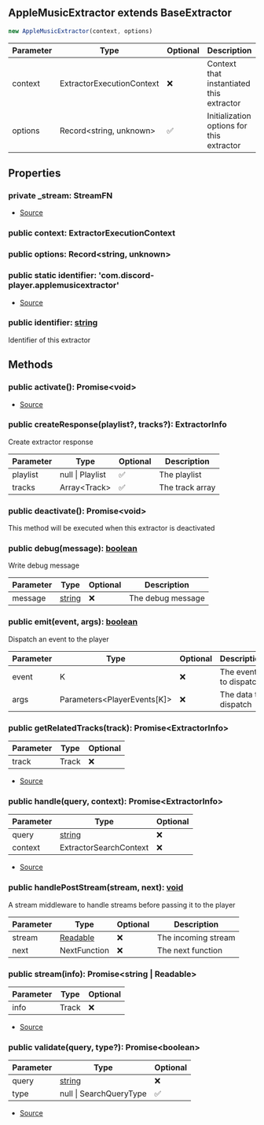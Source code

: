 ## AppleMusicExtractor extends BaseExtractor


```typescript
new AppleMusicExtractor(context, options)
```
| Parameter | Type | Optional | Description |
| ----------- | ----------- | ----------- | ----------- |
| context | ExtractorExecutionContext | ❌ | Context that instantiated this extractor |
| options | Record\<string, unknown> | ✅ | Initialization options for this extractor |


## Properties
### private _stream: StreamFN
- [Source](https://github.com/Androz2091/discord-player/blob/cb6c009/packages/extractor/src/extractors/AppleMusicExtractor.ts#L9)
### public context: ExtractorExecutionContext

### public options: Record\<string, unknown>

### public static identifier: 'com.discord\-player.applemusicextractor'
- [Source](https://github.com/Androz2091/discord-player/blob/cb6c009/packages/extractor/src/extractors/AppleMusicExtractor.ts#L8)
### public identifier: [string](https://developer.mozilla.org/en-US/docs/Web/JavaScript/Reference/Global_Objects/String)
Identifier of this extractor

## Methods
### public activate(): Promise\<void>
- [Source](https://github.com/Androz2091/discord-player/blob/cb6c009/packages/extractor/src/extractors/AppleMusicExtractor.ts#L11)
### public createResponse(playlist?, tracks?): ExtractorInfo
Create extractor response



| Parameter | Type | Optional | Description |
| ----------- | ----------- | ----------- | ----------- |
| playlist | null \| Playlist | ✅ | The playlist |
| tracks | Array\<Track> | ✅ | The track array |
### public deactivate(): Promise\<void>
This method will be executed when this extractor is deactivated
### public debug(message): [boolean](https://developer.mozilla.org/en-US/docs/Web/JavaScript/Reference/Global_Objects/Boolean)
Write debug message



| Parameter | Type | Optional | Description |
| ----------- | ----------- | ----------- | ----------- |
| message | [string](https://developer.mozilla.org/en-US/docs/Web/JavaScript/Reference/Global_Objects/String) | ❌ | The debug message |
### public emit(event, args): [boolean](https://developer.mozilla.org/en-US/docs/Web/JavaScript/Reference/Global_Objects/Boolean)
Dispatch an event to the player



| Parameter | Type | Optional | Description |
| ----------- | ----------- | ----------- | ----------- |
| event | K | ❌ | The event to dispatch |
| args | Parameters\<PlayerEvents\[K]> | ❌ | The data to dispatch |
### public getRelatedTracks(track): Promise\<ExtractorInfo>
| Parameter | Type | Optional |
| ----------- | ----------- | ----------- |
| track | Track | ❌ |


- [Source](https://github.com/Androz2091/discord-player/blob/cb6c009/packages/extractor/src/extractors/AppleMusicExtractor.ts#L28)
### public handle(query, context): Promise\<ExtractorInfo>
| Parameter | Type | Optional |
| ----------- | ----------- | ----------- |
| query | [string](https://developer.mozilla.org/en-US/docs/Web/JavaScript/Reference/Global_Objects/String) | ❌ |
| context | ExtractorSearchContext | ❌ |


- [Source](https://github.com/Androz2091/discord-player/blob/cb6c009/packages/extractor/src/extractors/AppleMusicExtractor.ts#L38)
### public handlePostStream(stream, next): [void](https://developer.mozilla.org/en-US/docs/Web/JavaScript/Reference/Global_Objects/undefined)
A stream middleware to handle streams before passing it to the player



| Parameter | Type | Optional | Description |
| ----------- | ----------- | ----------- | ----------- |
| stream | [Readable](https://nodejs.org/dist/latest/docs/api/stream.html#stream_class_stream_readable) | ❌ | The incoming stream |
| next | NextFunction | ❌ | The next function |
### public stream(info): Promise\<string \| Readable>
| Parameter | Type | Optional |
| ----------- | ----------- | ----------- |
| info | Track | ❌ |


- [Source](https://github.com/Androz2091/discord-player/blob/cb6c009/packages/extractor/src/extractors/AppleMusicExtractor.ts#L183)
### public validate(query, type?): Promise\<boolean>
| Parameter | Type | Optional |
| ----------- | ----------- | ----------- |
| query | [string](https://developer.mozilla.org/en-US/docs/Web/JavaScript/Reference/Global_Objects/String) | ❌ |
| type | null \| SearchQueryType | ✅ |


- [Source](https://github.com/Androz2091/discord-player/blob/cb6c009/packages/extractor/src/extractors/AppleMusicExtractor.ts#L16)